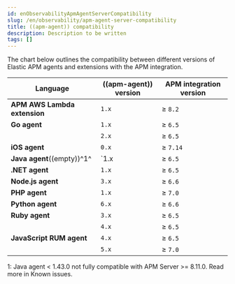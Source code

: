 ```yaml
---
id: enObservabilityApmAgentServerCompatibility
slug: /en/observability/apm-agent-server-compatibility
title: ((apm-agent)) compatibility
description: Description to be written
tags: []
---
```


<div id="apm-agent-server-compatibility"></div>

The chart below outlines the compatibility between different versions of Elastic APM agents and extensions with the APM integration.

| Language | ((apm-agent)) version | APM integration version |
|---|---|---|
| **APM AWS Lambda extension** | `1.x` | ≥ `8.2` |
| **Go agent** | `1.x` | ≥ `6.5` |
| |`2.x` | ≥ `6.5` |
| **iOS agent** | `0.x` | ≥ `7.14` |
| **Java agent**((empty))^1^ | `1.x | ≥ `6.5` |
| **.NET agent** | `1.x` | ≥ `6.5` |
| **Node.js agent** | `3.x` | ≥ `6.6` |
| **PHP agent** | `1.x` | ≥ `7.0` |
| **Python agent** | `6.x` | ≥ `6.6` |
| **Ruby agent** | `3.x` | ≥ `6.5` |
| |`4.x` | ≥ `6.5` |
| **JavaScript RUM agent** | `4.x` | ≥ `6.5` |
| |`5.x` | ≥ `7.0` |

1: Java agent \< 1.43.0 not fully compatible with APM Server >= 8.11.0. Read more in <DocLink id="enObservabilityApmKnownIssues" section="apm-empty-metricset-values">Known issues</DocLink>.

